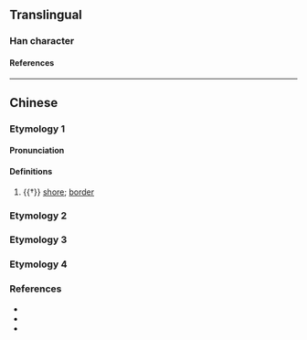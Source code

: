 {{also|泆}}
{{character info}}
==Translingual==

===Han character===
{{Han char|rn=85|rad=水|as=06|sn=9|four=38134|canj=ETK|ids=⿰氵关}}

====References====
{{Han ref|kx=0623.150|dkj=17441|hdz=31616.020|uh=6D42}}

----

==Chinese==

===Etymology 1===
{{zh-forms}}

====Pronunciation====
{{zh-pron
|m=yì
|c=jat6
|mc=
|oc=
|ma=
|cat=n
}}

====Definitions====
{{zh-hanzi}}

# {{†}} [[shore]]; [[border]]

===Etymology 2===
{{zh-see|泆|v}}

===Etymology 3===
{{zh-see|灌|ss}}

===Etymology 4===
{{zh-see|盥|ss}}

===References===
* {{R:yue:Hanzi}}
* {{R:twedu|C06126}}
* {{R:twedu|B02060-001}}